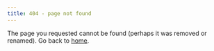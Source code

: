 ```yaml
---
title: 404 - page not found
---
```


The page you requested cannot be found (perhaps it was removed or renamed). Go back to [home](/index.qmd).
